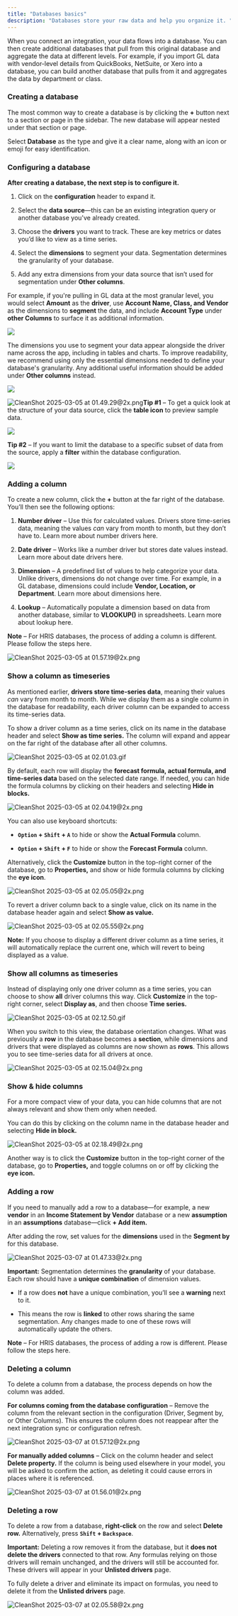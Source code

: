 ```yaml
---
title: "Databases basics"
description: "Databases store your raw data and help you organize it. "
---
```


When you connect an integration, your data flows into a database. You can then create additional databases that pull from this original database and aggregate the data at different levels. For example, if you import GL data with vendor-level details from QuickBooks, NetSuite, or Xero into a database, you can build another database that pulls from it and aggregates the data by department or class.

### Creating a database

The most common way to create a database is by clicking the **+** button next to a section or page in the sidebar. The new database will appear nested under that section or page.

Select **Database** as the type and give it a clear name, along with an icon or emoji for easy identification.

### Configuring a database

**After creating a database, the next step is to configure it.**

1. Click on the **configuration** header to expand it.

2. Select the **data source**—this can be an existing integration query or another database you've already created.

3. Choose the **drivers** you want to track. These are key metrics or dates you’d like to view as a time series.

4. Select the **dimensions** to segment your data. Segmentation determines the granularity of your database.

5. Add any extra dimensions from your data source that isn’t used for segmentation under **Other columns**.

For example, if you're pulling in GL data at the most granular level, you would select **Amount** as the **driver**, use **Account Name, Class, and Vendor** as the dimensions to **segment** the data, and include **Account Type** under **other Columns** to surface it as additional information.

![](/images/databases-config.png)

The dimensions you use to segment your data appear alongside the driver name across the app, including in tables and charts. To improve readability, we recommend using only the essential dimensions needed to define your database's granularity. Any additional useful information should be added under **Other columns** instead.

![](/images/dimensions-pills.png)

![CleanShot 2025-03-05 at 01.49.29@2x.png](attachment:4071be52-990a-4e1a-a271-823e8840e5d1:CleanShot_2025-03-05_at_01.49.292x.png)**Tip #1** – To get a quick look at the structure of your data source, click the **table icon** to preview sample data.

![](/images/databases-config-preview.png)

**Tip #2** – If you want to limit the database to a specific subset of data from the source, apply a **filter** within the database configuration.

![](/images/databases-config-filters.png)

### Adding a column

To create a new column, click the **+** button at the far right of the database. You’ll then see the following options:

1. **Number driver** – Use this for calculated values. Drivers store time-series data, meaning the values *can* vary from month to month, but they don’t have to. Learn more about number drivers here.

2. **Date driver** – Works like a number driver but stores date values instead. Learn more about date drivers here.

3. **Dimension** – A predefined list of values to help categorize your data. Unlike drivers, dimensions do not change over time. For example, in a GL database, dimensions could include **Vendor, Location, or Department**. Learn more about dimensions here.

4. **Lookup** – Automatically populate a dimension based on data from another database, similar to **VLOOKUP()** in spreadsheets. Learn more about lookup here.

**Note** – For HRIS databases, the process of adding a column is different. Please follow the steps here.

![CleanShot 2025-03-05 at 01.57.19@2x.png](attachment:e51a8792-6b06-495d-8506-4c7532b5d3a9:CleanShot_2025-03-05_at_01.57.192x.png)

### Show a column as timeseries

As mentioned earlier, **drivers store time-series data**, meaning their values *can* vary from month to month. While we display them as a single column in the database for readability, each driver column can be expanded to access its time-series data.

To show a driver column as a time series, click on its name in the database header and select **Show as time series.** The column will expand and appear on the far right of the database after all other columns.

![CleanShot 2025-03-05 at 02.01.03.gif](attachment:fe9b39a0-cc9e-40b8-bfc9-1c0f88f5500e:CleanShot_2025-03-05_at_02.01.03.gif)

By default, each row will display the **forecast formula, actual formula, and time-series data** based on the selected date range. If needed, you can hide the formula columns by clicking on their headers and selecting **Hide in blocks.**

![CleanShot 2025-03-05 at 02.04.19@2x.png](attachment:047c9c84-482e-4310-92ec-051026ee5070:CleanShot_2025-03-05_at_02.04.192x.png)

You can also use keyboard shortcuts:

* **`Option` + `Shift` + `A`** to hide or show the **Actual Formula** column.

* **`Option` + `Shift` + `F`** to hide or show the **Forecast Formula** column.

Alternatively, click the **Customize** button in the top-right corner of the database, go to **Properties,** and show or hide formula columns by clicking the **eye icon**.

![CleanShot 2025-03-05 at 02.05.05@2x.png](attachment:0ab06d41-2b2c-4c98-b047-6042fef664f2:CleanShot_2025-03-05_at_02.05.052x.png)

To revert a driver column back to a single value, click on its name in the database header again and select **Show as value.**

![CleanShot 2025-03-05 at 02.05.55@2x.png](attachment:8e467307-9836-415b-8981-b24af35bfdd9:CleanShot_2025-03-05_at_02.05.552x.png)

**Note:** If you choose to display a different driver column as a time series, it will automatically replace the current one, which will revert to being displayed as a value.

### Show all columns as timeseries

Instead of displaying only one driver column as a time series, you can choose to show **all** driver columns this way. Click **Customize** in the top-right corner, select **Display as**, and then choose **Time series.**

![CleanShot 2025-03-05 at 02.12.50.gif](attachment:6458c785-c300-45a0-81fa-8dad921f7854:CleanShot_2025-03-05_at_02.12.50.gif)

When you switch to this view, the database orientation changes. What was previously a **row** in the database becomes a **section**, while dimensions and drivers that were displayed as columns are now shown as **rows**. This allows you to see time-series data for all drivers at once.

![CleanShot 2025-03-05 at 02.15.04@2x.png](attachment:60e7f7a1-4be3-428d-9b05-e36fa798ffc9:CleanShot_2025-03-05_at_02.15.042x.png)

### Show & hide columns

For a more compact view of your data, you can hide columns that are not always relevant and show them only when needed.

You can do this by clicking on the column name in the database header and selecting **Hide in block.**

![CleanShot 2025-03-05 at 02.18.49@2x.png](attachment:2ace8de1-164b-45a4-86c9-71cffe04fb4d:CleanShot_2025-03-05_at_02.18.492x.png)

Another way is to click the **Customize** button in the top-right corner of the database, go to **Properties,** and toggle columns on or off by clicking the **eye icon.**

### Adding a row

If you need to manually add a row to a database—for example, a new **vendor** in an **Income Statement by Vendor** database or a new **assumption** in an **assumptions** database—click **+ Add item.**

After adding the row, set values for the **dimensions** used in the **Segment by** for this database.

![CleanShot 2025-03-07 at 01.47.33@2x.png](attachment:f115a00d-f32a-4717-8200-5d19023b228d:CleanShot_2025-03-07_at_01.47.332x.png)

**Important:** Segmentation determines the **granularity** of your database. Each row should have a **unique combination** of dimension values.

* If a row does **not** have a unique combination, you’ll see a **warning** next to it.

* This means the row is **linked** to other rows sharing the same segmentation. Any changes made to one of these rows will automatically update the others.

**Note** – For HRIS databases, the process of adding a row is different. Please follow the steps here.

### Deleting a column

To delete a column from a database, the process depends on how the column was added.

**For columns coming from the database configuration** – Remove the column from the relevant section in the configuration (Driver, Segment by, or Other Columns). This ensures the column does not reappear after the next integration sync or configuration refresh.

![CleanShot 2025-03-07 at 01.57.12@2x.png](attachment:88b4ab67-ec6e-4c51-914b-8982e168c0c3:CleanShot_2025-03-07_at_01.57.122x.png)

**For manually added columns** – Click on the column header and select **Delete property.** If the column is being used elsewhere in your model, you will be asked to confirm the action, as deleting it could cause errors in places where it is referenced.

![CleanShot 2025-03-07 at 01.56.01@2x.png](attachment:c077cb8e-5d13-43ec-b134-2091048b2c57:CleanShot_2025-03-07_at_01.56.012x.png)

### Deleting a row

To delete a row from a database, **right-click** on the row and select **Delete row.** Alternatively, press **`Shift` + `Backspace`**.

**Important:** Deleting a row removes it from the database, but it **does not delete the drivers** connected to that row. Any formulas relying on those drivers will remain unchanged, and the drivers will still be accounted for. These drivers will appear in your **Unlisted drivers** page.

To fully delete a driver and eliminate its impact on formulas, you need to delete it from the **Unlisted drivers** page.

![CleanShot 2025-03-07 at 02.05.58@2x.png](attachment:e27cea17-237b-4d4a-a920-e095922cc5e1:CleanShot_2025-03-07_at_02.05.582x.png)